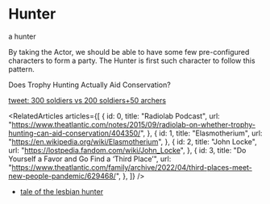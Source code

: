 
<Meta title="design system/organisms/actors/hunter" />

# Hunter

<Subtitle>a hunter</Subtitle>

By taking the Actor, we should be able to have some few pre-configured characters to form a party. The Hunter is first
such character to follow this pattern.

<Link url="https://www.theatlantic.com/notes/2015/09/radiolab-on-whether-trophy-hunting-can-aid-conservation/404350/">
  Does Trophy Hunting Actually Aid Conservation?
</Link>

[tweet: 300 soldiers vs 200 soldiers+50 archers](https://twitter.com/tijmentio/status/1720087273960886289?s=43&t=JosrImXLm25J_T3QQadmMw)

<RelatedArticles
  articles={[
    {
      id: 0,
      title: "Radiolab Podcast",
      url: "https://www.theatlantic.com/notes/2015/09/radiolab-on-whether-trophy-hunting-can-aid-conservation/404350/",
    },
    {
      id: 1,
      title: "Elasmotherium",
      url: "https://en.wikipedia.org/wiki/Elasmotherium",
    },
    {
      id: 2,
      title: "John Locke",
      url: "https://lostpedia.fandom.com/wiki/John_Locke",
    },
    {
      id: 3,
      title: "Do Yourself a Favor and Go Find a ‘Third Place’",
      url: "https://www.theatlantic.com/family/archive/2022/04/third-places-meet-new-people-pandemic/629468/",
    },
  ]}
/>

- [tale of the lesbian hunter](https://vm.tiktok.com/ZMMace36G/)

<Canvas>
  <Story name="hunter">
    <Hunter model={hunterStoryModel} />
  </Story>
  <Story name="next meeting">
    <HunterNextMeetingStory />
  </Story>
</Canvas>
